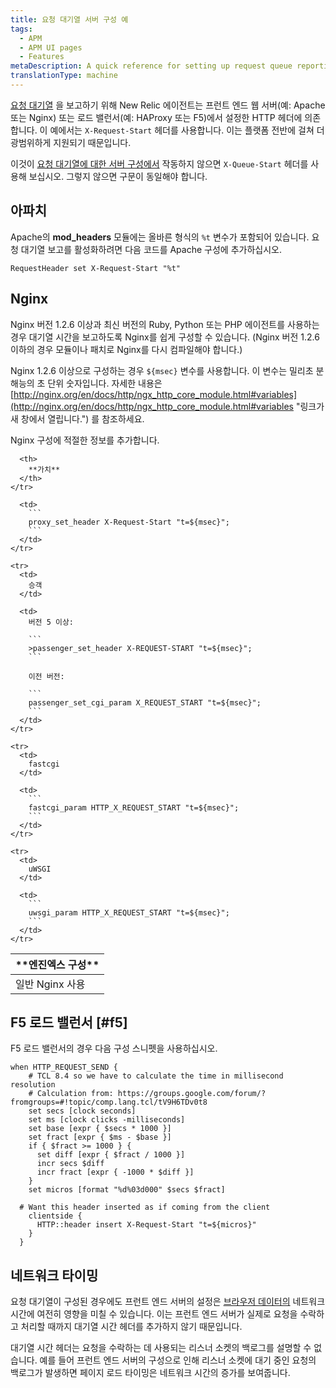 ```yaml
---
title: 요청 대기열 서버 구성 예
tags:
  - APM
  - APM UI pages
  - Features
metaDescription: A quick reference for setting up request queue reporting in New Relic for your server.
translationType: machine
---
```


[요청 대기열](/docs/apm/other-features/request-queueing/request-queuing-tracking-front-end-time) 을 보고하기 위해 New Relic 에이전트는 프런트 엔드 웹 서버(예: Apache 또는 Nginx) 또는 로드 밸런서(예: HAProxy 또는 F5)에서 설정한 HTTP 헤더에 의존합니다. 이 예에서는 `X-Request-Start` 헤더를 사용합니다. 이는 플랫폼 전반에 걸쳐 더 광범위하게 지원되기 때문입니다.

이것이 [요청 대기열에 대한 서버 구성에서](/docs/apm/applications-menu/features/configure-request-queue-reporting) 작동하지 않으면 `X-Queue-Start` 헤더를 사용해 보십시오. 그렇지 않으면 구문이 동일해야 합니다.

## 아파치

Apache의 **mod_headers** 모듈에는 올바른 형식의 `%t` 변수가 포함되어 있습니다. 요청 대기열 보고를 활성화하려면 다음 코드를 Apache 구성에 추가하십시오.

```
RequestHeader set X-Request-Start "%t"
```

## Nginx

Nginx 버전 1.2.6 이상과 최신 버전의 Ruby, Python 또는 PHP 에이전트를 사용하는 경우 대기열 시간을 보고하도록 Nginx를 쉽게 구성할 수 있습니다. (Nginx 버전 1.2.6 이하의 경우 모듈이나 패치로 Nginx를 다시 컴파일해야 합니다.)

Nginx 1.2.6 이상으로 구성하는 경우 `${msec}` 변수를 사용합니다. 이 변수는 밀리초 분해능의 초 단위 숫자입니다. 자세한 내용은 [http://nginx.org/en/docs/http/ngx_http_core_module.html#variables](http://nginx.org/en/docs/http/ngx_http_core_module.html#variables "링크가 새 창에서 열립니다.") 를 참조하세요.

Nginx 구성에 적절한 정보를 추가합니다.

<table>
  <thead>
    <tr>
      <th width={200}>
        **엔진엑스 구성**
      </th>

      <th>
        **가치**
      </th>
    </tr>
  </thead>

  <tbody>
    <tr>
      <td>
        일반 Nginx 사용
      </td>

      <td>
        ```
        proxy_set_header X-Request-Start "t=${msec}";
        ```
      </td>
    </tr>

    <tr>
      <td>
        승객
      </td>

      <td>
        버전 5 이상:

        ```
        >passenger_set_header X-REQUEST-START "t=${msec}";
        ```

        이전 버전:

        ```
        passenger_set_cgi_param X_REQUEST_START "t=${msec}";
        ```
      </td>
    </tr>

    <tr>
      <td>
        fastcgi
      </td>

      <td>
        ```
        fastcgi_param HTTP_X_REQUEST_START "t=${msec}";
        ```
      </td>
    </tr>

    <tr>
      <td>
        uWSGI
      </td>

      <td>
        ```
        uwsgi_param HTTP_X_REQUEST_START "t=${msec}";
        ```
      </td>
    </tr>
  </tbody>
</table>

## F5 로드 밸런서 [#f5]

F5 로드 밸런서의 경우 다음 구성 스니펫을 사용하십시오.

```
when HTTP_REQUEST_SEND {
    # TCL 8.4 so we have to calculate the time in millisecond resolution
    # Calculation from: https://groups.google.com/forum/?  fromgroups=#!topic/comp.lang.tcl/tV9H6TDv0t8
    set secs [clock seconds]
    set ms [clock clicks -milliseconds]
    set base [expr { $secs * 1000 }]
    set fract [expr { $ms - $base }]
    if { $fract >= 1000 } {
      set diff [expr { $fract / 1000 }]
      incr secs $diff
      incr fract [expr { -1000 * $diff }]
    }
    set micros [format "%d%03d000" $secs $fract]

  # Want this header inserted as if coming from the client
    clientside {
      HTTP::header insert X-Request-Start "t=${micros}"
    }
  }
```

## 네트워크 타이밍

요청 대기열이 구성된 경우에도 프런트 엔드 서버의 설정은 [브라우저 데이터의](/docs/browser/new-relic-browser/page-load-timing-resources/page-load-timing-process) 네트워크 시간에 여전히 영향을 미칠 수 있습니다. 이는 프런트 엔드 서버가 실제로 요청을 수락하고 처리할 때까지 대기열 시간 헤더를 추가하지 않기 때문입니다.

대기열 시간 헤더는 요청을 수락하는 데 사용되는 리스너 소켓의 백로그를 설명할 수 없습니다. 예를 들어 프런트 엔드 서버의 구성으로 인해 리스너 소켓에 대기 중인 요청의 백로그가 발생하면 페이지 로드 타이밍은 네트워크 시간의 증가를 보여줍니다.